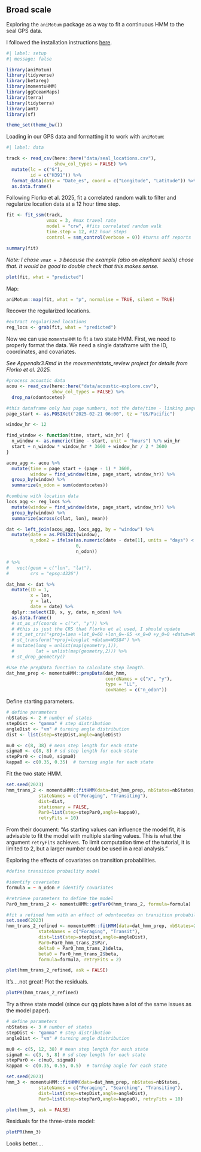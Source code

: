 ## Broad scale

Exploring the `aniMotum` package as a way to fit a continuous HMM to the seal GPS data.

I followed the installation instructions [here](https://ianjonsen.github.io/aniMotum/index.html).

```r
#| label: setup
#| message: false

library(aniMotum)
library(tidyverse)
library(betareg)
library(momentuHMM)
library(ggOceanMaps)
library(terra)
library(tidyterra)
library(amt)
library(sf)

theme_set(theme_bw())
```

Loading in our GPS data and formatting it to work with `aniMotum`:

```r
#| label: data

track <- read_csv(here::here("data/seal_locations.csv"),
                  show_col_types = FALSE) %>% 
  mutate(lc = c("G"), 
         id = c("H391")) %>% 
  format_data(date = "Date_es", coord = c("Longitude", "Latitude")) %>% 
  as.data.frame()

```

Following Florko et al. 2025, fit a correlated random walk to filter and regularize location data at a 12 hour time step.

```r

fit <- fit_ssm(track, 
               vmax = 3, #max travel rate 
               model = "crw", #fits correlated random walk
               time.step = 12, #12 hour steps
               control = ssm_control(verbose = 0)) #turns off reports

summary(fit)
```

*Note: I chose `vmax = 3` because the example (also on elephant seals) chose that. It would be good to double check that this makes sense.*

```r
plot(fit, what = "predicted")
```

Map:

```r
aniMotum::map(fit, what = "p", normalise = TRUE, silent = TRUE)
```

Recover the regularized locations.

```r
#extract regularized locations
reg_locs <- grab(fit, what = "predicted")
```

Now we can use `momentuHMM` to fit a two state HMM. First, we need to properly format the data. We need a single dataframe with the ID, coordinates, and covariates.

*See Appendix3.Rmd in the movementstats_review project for details from Florko et al. 2025.*

```r
#process acoustic data
acou <- read_csv(here::here("data/acoustic-explore.csv"),
                 show_col_types = FALSE) %>% 
  drop_na(odontocetes)

#this dataframe only has page numbers, not the date/time - linking pages with time
page_start <- as.POSIXct("2025-02-21 06:00", tz = "US/Pacific")

window_hr <- 12

find_window <- function(time, start, win_hr) {
  n_window <- as.numeric(time - start, unit = "hours") %/% win_hr
  start + n_window * window_hr * 3600 + window_hr / 2 * 3600
}

acou_agg <- acou %>% 
  mutate(time = page_start + (page - 1) * 3600,
         window = find_window(time, page_start, window_hr)) %>% 
  group_by(window) %>% 
  summarize(n_odon = sum(odontocetes))

#combine with location data
locs_agg <- reg_locs %>% 
  mutate(window = find_window(date, page_start, window_hr)) %>% 
  group_by(window) %>% 
  summarize(across(c(lat, lon), mean))

dat <- left_join(acou_agg, locs_agg, by = "window") %>% 
  mutate(date = as.POSIXct(window),
         n_odon2 = ifelse(as.numeric(date - date[1], units = "days") < 7,
                          0,
                          n_odon)) 

# %>% 
#   vect(geom = c("lon", "lat"), 
#        crs = "epsg:4326") 

dat_hmm <- dat %>% 
  mutate(ID = 1, 
         x = lon, 
         y = lat, 
         date = date) %>% 
  dplyr::select(ID, x, y, date, n_odon) %>% 
  as.data.frame()
  # st_as_sf(coords = c("x", "y")) %>%
  # #this is just the CRS that Florko et al used, I should update
  # st_set_crs("+proj=laea +lat_0=60 +lon_0=-85 +x_0=0 +y_0=0 +datum=WGS84 +units=m +no_defs +ellps=WGS84 +towgs84=0,0,0") %>%
  # st_transform("+proj=longlat +datum=WGS84") %>%
  # mutate(long = unlist(map(geometry,1)),
  #        lat = unlist(map(geometry,2))) %>% 
  # st_drop_geometry()

#Use the prepData function to calculate step length. 
dat_hmm_prep <- momentuHMM::prepData(dat_hmm, 
                                     coordNames = c("x", "y"),
                                     type = "LL", 
                                     covNames = c("n_odon"))
```

Define starting parameters.

```r
# define parameters
nbStates <- 2 # number of states
stepDist <- "gamma" # step distribution
angleDist <- "vm" # turning angle distribution
dist <- list(step=stepDist,angle=angleDist)

mu0 <- c(8, 38) # mean step length for each state
sigma0 <- c(8, 8) # sd step length for each state
stepPar0 <- c(mu0, sigma0)
kappa0 <- c(0.35, 0.35)  # turning angle for each state
```

Fit the two state HMM.

```r
set.seed(2023)
hmm_trans_2 <- momentuHMM::fitHMM(data=dat_hmm_prep, nbStates=nbStates,
            stateNames = c("Foraging", "Transiting"),
            dist=dist,
            stationary = FALSE, 
            Par0=list(step=stepPar0,angle=kappa0),
            retryFits = 10)
```

From their document: "As starting values can influence the model fit, it is advisable to fit the model with multiple starting values. This is what the argument `retryFits` achieves. To limit computation time of the tutorial, it is limited to 2, but a larger number could be used in a real analysis."

Exploring the effects of covariates on transition probabilities.

```r
#define transition probaility model

#identify covariates
formula = ~ n_odon # identify covariates

#retrieve parameters to define the model
Par0_hmm_trans_2 <- momentuHMM::getPar0(hmm_trans_2, formula=formula)

#fit a refined hmm with an effect of odontocetes on transition probability. 
set.seed(2023)
hmm_trans_2_refined <- momentuHMM::fitHMM(data=dat_hmm_prep, nbStates=2,
            stateNames = c("Foraging", "Transit"),
            dist=list(step=stepDist,angle=angleDist),
            Par0=Par0_hmm_trans_2$Par,
            delta0 = Par0_hmm_trans_2$delta, 
            beta0 = Par0_hmm_trans_2$beta,
            formula=formula, retryFits = 2)

plot(hmm_trans_2_refined, ask = FALSE)
```

It's....not great! Plot the residuals.

```r
plotPR(hmm_trans_2_refined)
```

Try a three state model (since our qq plots have a lot of the same issues as the model paper).

```r
# define parameters
nbStates <- 3 # number of states
stepDist <- "gamma" # step distribution
angleDist <- "vm" # turning angle distribution

mu0 <- c(5, 12, 38) # mean step length for each state
sigma0 <- c(3, 5, 8) # sd step length for each state
stepPar0 <- c(mu0, sigma0)
kappa0 <- c(0.35, 0.55, 0.5)  # turning angle for each state

set.seed(2023)
hmm_3 <- momentuHMM::fitHMM(data=dat_hmm_prep, nbStates=nbStates,
            stateNames = c("Foraging", "Searching", "Transiting"),
            dist=list(step=stepDist,angle=angleDist),
            Par0=list(step=stepPar0,angle=kappa0), retryFits = 10)

plot(hmm_3, ask = FALSE)
```

Residuals for the three-state model:

```r
plotPR(hmm_3)
```

Looks better....
